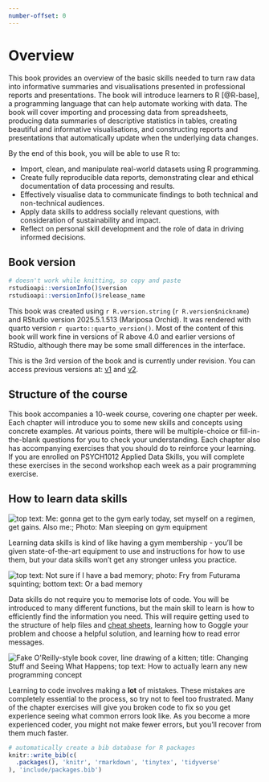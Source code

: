 ```yaml
---
number-offset: 0
---
```


# Overview {-}

This book provides an overview of the basic skills needed to turn raw data into informative summaries and visualisations presented in professional reports and presentations. The book will introduce learners to R [@R-base], a programming language that can help automate working with data. The book will cover importing and processing data from spreadsheets, producing data summaries of descriptive statistics in tables, creating beautiful and informative visualisations, and constructing reports and presentations that automatically update when the underlying data changes.

By the end of this book, you will be able to use R to:

- Import, clean, and manipulate real-world datasets using R programming.
- Create fully reproducible data reports, demonstrating clear and ethical documentation of data processing and results.
- Effectively visualise data to communicate findings to both technical and non-technical audiences.
- Apply data skills to address socially relevant questions, with consideration of sustainability and impact.
- Reflect on personal skill development and the role of data in driving informed decisions.

::: {.callout-note}
## Book version

```r
# doesn't work while knitting, so copy and paste
rstudioapi::versionInfo()$version
rstudioapi::versionInfo()$release_name
```


This book was created using `r R.version.string` (`r R.version$nickname`) and RStudio version 2025.5.1.513 (Mariposa Orchid). It was rendered with quarto version `r quarto::quarto_version()`.  Most of the content of this book will work fine in versions of R above 4.0 and earlier versions of RStudio, although there may be some small differences in the interface. 

This is the 3rd version of the book and is currently under revision. You can access previous versions at: [v1](https://psyteachr.github.io/ads-v1) and [v2](https://psyteachr.github.io/ads-v2).
:::


## Structure of the course

This book accompanies a 10-week course, covering one chapter per week. Each chapter will introduce you to some new skills and concepts using concrete examples. At various points, there will be multiple-choice or fill-in-the-blank questions for you to check your understanding. Each chapter also has accompanying exercises that you should do to reinforce your learning. If you are enrolled on PSYCH1012 Applied Data Skills, you will complete these exercises in the second workshop each week as a pair programming exercise.

## How to learn data skills

::: {.small_right}
<img src="images/memes/gym_sleep.jpg" alt="top text: Me: gonna get to the gym early today, set myself on a regimen, get gains. Also me:; Photo: Man sleeping on gym equipment"/>
:::

Learning data skills is kind of like having a gym membership - you'll be given state-of-the-art equipment to use and instructions for how to use them, but your data skills won't get any stronger unless you practice.

::: {.small_left}
<img src="images/memes/forgetting.jpg" alt="top text: Not sure if I have a bad memory; photo: Fry from Futurama squinting; bottom text: Or a bad memory"/>
:::

Data skills do not require you to memorise lots of code. You will be introduced to many different functions, but the main skill to learn is how to efficiently find the information you need. This will require getting used to the structure of help files and [cheat sheets](https://www.rstudio.com/resources/cheatsheets/){target="_blank"}, learning how to Goggle your problem and choose a helpful solution, and learning how to read error messages.

::: {.small_right}
<img src="images/memes/changing-stuff.jpg" 
     alt="Fake O'Reilly-style book cover, line drawing of a kitten; title: Changing Stuff and Seeing What Happens; top text: How to actually learn any new programming concept" />
:::

Learning to code involves making a **lot** of mistakes. These mistakes are completely essential to the process, so try not to feel too frustrated. Many of the chapter exercises will give you broken code to fix so you get experience seeing what common errors look like. As you become a more experienced coder, you might not make fewer errors, but you'll recover from them much faster.


```r
# automatically create a bib database for R packages
knitr::write_bib(c(
  .packages(), 'knitr', 'rmarkdown', 'tinytex', 'tidyverse'
), 'include/packages.bib')
```

